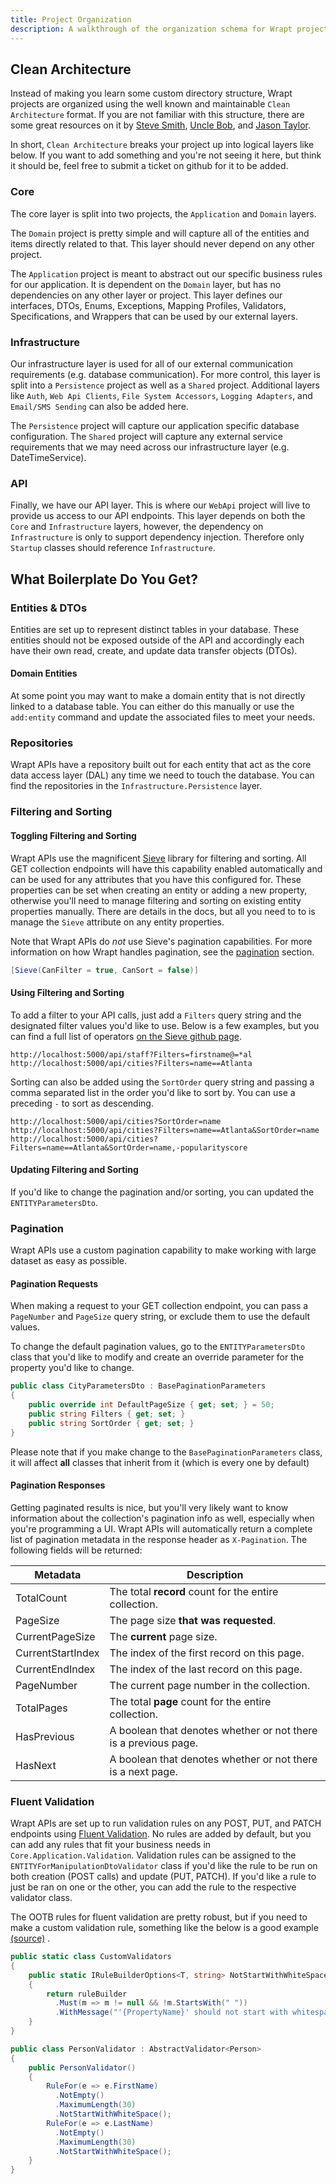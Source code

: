 ```yaml
---
title: Project Organization
description: A walkthrough of the organization schema for Wrapt projects
---
```


## Clean Architecture
Instead of making you learn some custom directory structure, Wrapt projects are organized using the well known and maintainable `Clean Architecture` format. If you are not familiar with this structure, 
there are some great resources on it by [Steve Smith](https://www.youtube.com/watch?v=joNTQy-KXiU), [Uncle Bob](https://blog.cleancoder.com/uncle-bob/2012/08/13/the-clean-architecture.html), and 
[Jason Taylor](https://jasontaylor.dev/clean-architecture-getting-started/). 

In short, `Clean Architecture` breaks your project up into logical layers like below. If you want to add something and you're not seeing it here, but think it should be, feel free to 
submit a ticket on github for it to be added.

### Core
The core layer is split into two projects, the `Application` and `Domain` layers. 

The `Domain` project is pretty simple and will capture all of the entities and items directly related to that. This layer should never depend on any other project.

The `Application` project is meant to abstract out our specific business rules for our application. It is dependent on the `Domain` layer, but has no dependencies on 
any other layer or project. This layer defines our interfaces, DTOs, Enums, Exceptions, Mapping Profiles, Validators, Specifications, and Wrappers that can be used by our external layers.


### Infrastructure
Our infrastructure layer is used for all of our external communication requirements (e.g. database communication). For more control, this layer is split into a `Persistence` 
project as well as a `Shared` project. Additional layers like `Auth`, `Web Api Clients`, `File System Accessors`, `Logging Adapters`, and `Email/SMS Sending` can also be added here.

The `Persistence` project will capture our application specific database configuration. The `Shared` project will capture any external service requirements that 
we may need across our infrastructure layer (e.g. DateTimeService).


### API
Finally, we have our API layer. This is where our `WebApi` project will live to provide us access to our API endpoints. This layer depends on both the `Core` and `Infrastructure` layers, 
however, the dependency on `Infrastructure` is only to support dependency injection. Therefore only `Startup` classes should reference `Infrastructure`.

## What Boilerplate Do You Get?
### Entities & DTOs
Entities are set up to represent distinct tables in your database. These entities should not be exposed outside of the API and accordingly each have their own read, create, 
and update data transfer objects (DTOs). 

#### Domain Entities
At some point you may want to make a domain entity that is not directly linked to a database table. You can either do this manually or use the `add:entity` command 
and update the associated files to meet your needs.

### Repositories
Wrapt APIs have a repository built out for each entity that act as the core data access layer (DAL) any time we need to touch the database. You can find the repositories in the 
`Infrastructure.Persistence` layer.

### Filtering and Sorting
#### Toggling Filtering and Sorting
Wrapt APIs use the magnificent [Sieve](https://github.com/Biarity/Sieve) library for filtering and sorting. All GET collection endpoints will have this capability enabled automatically 
and can be used for any attributes that you have this configured for. These properties can be set when creating an entity or 
adding a new property, otherwise you'll need to manage filtering and sorting on existing entity properties manually. There are details in the docs, but all you 
need to to is manage the `Sieve` attribute on any entity properties.

Note that Wrapt APIs do *not* use Sieve's pagination capabilities. For more information on how Wrapt handles pagination, see the [pagination](#pagination) section.

```csharp
[Sieve(CanFilter = true, CanSort = false)]
```

#### Using Filtering and Sorting
To add a filter to your API calls, just add a `Filters` query string and the designated filter values you'd like to use. Below is a few examples, but you can find a full list of 
operators [on the Sieve github page](https://github.com/Biarity/Sieve#operators).

```http
http://localhost:5000/api/staff?Filters=firstname@=*al
http://localhost:5000/api/cities?Filters=name==Atlanta
```

Sorting can also be added using the `SortOrder` query string and passing a comma separated list in the order you'd like to sort by. You can use a preceding `-` to sort as descending.
```http
http://localhost:5000/api/cities?SortOrder=name
http://localhost:5000/api/cities?Filters=name==Atlanta&SortOrder=name
http://localhost:5000/api/cities?Filters=name==Atlanta&SortOrder=name,-popularityscore
```
#### Updating Filtering and Sorting
If you'd like to change the pagination and/or sorting, you can updated the `ENTITYParametersDto`.

### Pagination
Wrapt APIs use a custom pagination capability to make working with large dataset as easy as possible.

#### Pagination Requests
When making a request to your GET collection endpoint, you can pass a `PageNumber` and `PageSize` query string, or exclude them to use the default values. 

To change the default pagination values, go to the `ENTITYParametersDto` class that you'd like to modify and create an override parameter for the property you'd like to change. 
```csharp
public class CityParametersDto : BasePaginationParameters
{
    public override int DefaultPageSize { get; set; } = 50;
    public string Filters { get; set; }
    public string SortOrder { get; set; }
}
```

Please note that if you make change to the `BasePaginationParameters` class, it will affect **all** classes that inherit from it (which is every one by default)

#### Pagination Responses
Getting paginated results is nice, but you'll very likely want to know information about the collection's pagination info as well, especially when you're programming a UI. Wrapt APIs 
will automatically return a complete list of pagination metadata in the response header as `X-Pagination`. The following fields will be returned:

| Metadata        | Description                                                  |
| --------------- | ------------------------------------------------------------ |
| TotalCount | The total **record** count for the entire collection. |
| PageSize | The page size **that was requested**. |
| CurrentPageSize | The **current** page size. |
| CurrentStartIndex | The index of the first record on this page. |
| CurrentEndIndex | The index of the last record on this page. |
| PageNumber | The current page number in the collection. |
| TotalPages | The total **page** count for the entire collection. |
| HasPrevious | A boolean that denotes whether or not there is a previous page. |
| HasNext | A boolean that denotes whether or not there is a next page. |


### Fluent Validation
Wrapt APIs are set up to run validation rules on any POST, PUT, and PATCH endpoints using [Fluent Validation](https://fluentvalidation.net/). No rules are added by default, 
but you can add any rules that fit your business needs in `Core.Application.Validation`. Validation rules can be assigned to the `ENTITYForManipulationDtoValidator` class 
if you'd like the rule to be run on both creation (POST calls) and update (PUT, PATCH). If you'd like a rule to just be ran on one or the other, you can add the rule to 
the respective validator class.

The OOTB rules for fluent validation are pretty robust, but if you need to make a custom validation rule, something like 
the below is a good example [(source)](https://www.locktar.nl/programming/net-core/creating-custom-validators-with-fluentvalidation/) .

```csharp
public static class CustomValidators
{
    public static IRuleBuilderOptions<T, string> NotStartWithWhiteSpace<T>(this IRuleBuilder<T, string> ruleBuilder)
    {
        return ruleBuilder
          .Must(m => m != null && !m.StartsWith(" "))
          .WithMessage("'{PropertyName}' should not start with whitespace");
    }
}
```

```csharp
public class PersonValidator : AbstractValidator<Person>
{
    public PersonValidator()
    {        
        RuleFor(e => e.FirstName)
          .NotEmpty()
          .MaximumLength(30)
          .NotStartWithWhiteSpace();
        RuleFor(e => e.LastName)
          .NotEmpty()
          .MaximumLength(30)
          .NotStartWithWhiteSpace();
    }
}
```